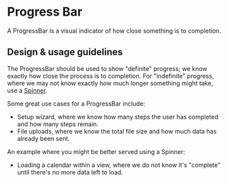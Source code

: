 
<Meta title="Components/Status and Feedback/ProgressBar" />

# Progress Bar

A ProgressBar is a visual indicator of how close something is to completion.

## Design & usage guidelines

The ProgressBar should be used to show "definite" progress; we know exactly how
close the process is to completion. For "indefinite" progress, where we may not
know exactly how much longer something might take, use a
[Spinner](/components/Spinner).

Some great use cases for a ProgressBar include:

- Setup wizard, where we know how many steps the user has completed and how many
  steps remain.
- File uploads, where we know the total file size and how much data has already
  been sent.

An example where you might be better served using a Spinner:

- Loading a calendar within a view, where we do not know it's "complete" until
  there's no more data left to load.
